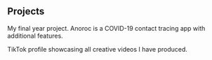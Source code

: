 ## Projects

<ProjectCard 
    title="Anoroc" 
    link="https://github.com/COS301-SE-2020/Anoroc-Mobile" 
    bg="linear-gradient(to right, #D4145A 0%, #FBB03B 100%)">
    My final year project. Anoroc is a COVID-19 contact tracing app with additional features.
</ProjectCard>

<ProjectCard
  title="RashFever TikTok Profile"
  link="https://www.tiktok.com/@rashfever"
  bg="linear-gradient(to right, #662D8C 0%, #ED1E79 100%)">
    TikTok profile showcasing all creative videos I have produced.

